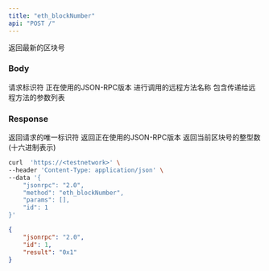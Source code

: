 ```yaml
---
title: "eth_blockNumber"
api: "POST /"
---
```


返回最新的区块号

### Body

<ParamField body="id" type="number" placeholder="1">
  请求标识符
</ParamField>

<ParamField body="jsonrpc" type="string" placeholder="2.0">
  正在使用的JSON-RPC版本
</ParamField>

<ParamField body="method" type="string" placeholder="eth_blockNumber">
  进行调用的远程方法名称
</ParamField>

<ParamField body="params" type="array">
  包含传递给远程方法的参数列表
</ParamField>

### Response

<ResponseField name="id" type="number">
  返回请求的唯一标识符
</ResponseField>

<ResponseField name="jsonrpc" type="string">
  返回正在使用的JSON-RPC版本
</ResponseField>

<ResponseField name="BLOCK NUMBER" type="number">
  返回当前区块号的整型数(十六进制表示)
</ResponseField>

<RequestExample>

```bash Example Request
curl  'https://<testnetwork>' \
--header 'Content-Type: application/json' \
--data '{
    "jsonrpc": "2.0",
    "method": "eth_blockNumber",
    "params": [],
    "id": 1
}'
```

</RequestExample>

<ResponseExample>

```json Response
{
    "jsonrpc": "2.0",
    "id": 1,
    "result": "0x1"
}
```

</ResponseExample>